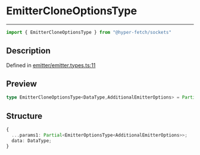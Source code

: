 

# EmitterCloneOptionsType

<div class="api-docs__separator" data-reactroot="">

---

</div><div class="api-docs__import" data-reactroot="">

```ts
import { EmitterCloneOptionsType } from "@hyper-fetch/sockets"
```

</div><div class="api-docs__section">

## Description

</div><div class="api-docs__description"><span class="api-docs__do-not-parse">



</span></div><p class="api-docs__definition">

Defined in [emitter/emitter.types.ts:11](https://github.com/BetterTyped/hyper-fetch/blob/c44d728f/packages/sockets/src/emitter/emitter.types.ts#L11)

</p><div class="api-docs__section">

## Preview

</div><div class="api-docs__preview type single">

```ts
type EmitterCloneOptionsType<DataType,AdditionalEmitterOptions> = Partial<EmitterOptionsType<AdditionalEmitterOptions>> & { data: DataType };
```

</div><div class="api-docs__section">

## Structure

</div><div class="api-docs__returns">

```ts
{
  ...params1: Partial<EmitterOptionsType<AdditionalEmitterOptions>>;
  data: DataType;
}
```

</div>